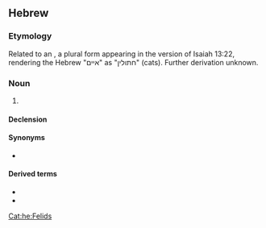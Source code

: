 ==Hebrew==

===Etymology===
Related to an {{cog|arc|חתולין}}, a plural form appearing in the {{w|Targum Jonathan}} version of Isaiah 13:22, rendering the Hebrew "איים" as "חתולין" (cats). Further derivation unknown.

===Noun===
{{he-noun|g=m|tr=khatúl|wv=חָתוּל|f=חֲתוּלָה|cons=חֲתוּל|pl=חֲתוּלִים}}
# {{l|en|cat}}

====Declension====
{{he-decl|ms|חָתוּל|חֲתוּל־|mp|חֲתוּלִים|fs|חֲתוּלָה|חֲתוּלַת־|fp|חֲתוּלוֹת}}

====Synonyms====
* {{sense|cat}} {{l|he|שונרא|tr=shunrá}} {{qualifier|rare}}

====Derived terms====
* {{l|he|חֲתַלְתּוּל}}
* {{l|he|חָתוּל נְמֵרִי|tr=khatúl n'merí}}
[[Cat:he:Felids]]